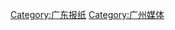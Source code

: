 {{Catnav|頁面分類|各種主題的頁面分類|依中国各省来作的分类|中国各省媒体|广东媒体|广东报纸}}
{{Catnav|頁面分類|各種主題的頁面分類|依中国各省来作的分类|中国各省媒体|广东媒体|广州媒体}}

{{catmore|广州报纸列表}}

[[Category:广东报纸|Category:广东报纸]]
[[Category:广州媒体|Category:广州媒体]]